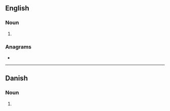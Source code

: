 ==English==

===Noun===
{{head|en|noun form}}

# {{plural of|trapper|lang=en}}

===Anagrams===
* {{anagrams|en|a=aepprrst|strapper}}

----

==Danish==

===Noun===
{{head|da|noun form|g=c}}

# {{inflection of|da|trappe||indef|gen|p}}